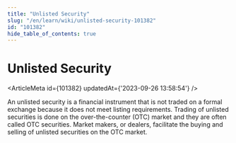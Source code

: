 ```yaml
---
title: "Unlisted Security"
slug: "/en/learn/wiki/unlisted-security-101382"
id: "101382"
hide_table_of_contents: true
---
```



# Unlisted Security

<ArticleMeta id={101382} updatedAt={'2023-09-26 13:58:54'} />
<div className='border-solid border-b border-t-0 my-4 border-[var(--ifm-color-gray-300)]' />

An unlisted security is a financial instrument that is not traded on a formal exchange because it does not meet listing requirements. Trading of unlisted securities is done on the over-the-counter (OTC) market and they are often called OTC securities. Market makers, or dealers, facilitate the buying and selling of unlisted securities on the OTC market.
